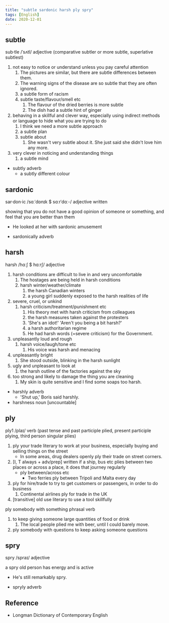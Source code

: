 ```yaml
---
title: "subtle sardonic harsh ply spry"
tags: [English]
date: 2020-12-01
---
```


## subtle

sub·tle /ˈsʌtl/ adjective (comparative subtler or more subtle, superlative
subtlest)

1. not easy to notice or understand unless you pay careful attention
   1. The pictures are similar, but there are subtle differences between them.
   2. The warning signs of the disease are so subtle that they are often ignored.
   3. a subtle form of racism
   4. subtle taste/flavour/smell etc
      1. The flavour of the dried berries is more subtle
      2. The dish had a subtle hint of ginger
2. behaving in a skillful and clever way, especially using indirect methods or
   language to hide what you are trying to do
   1. I think we need a more subtle approach
   2. a subtle plan
   3. subtle about
      1. She wasn't very subtle about it. She just said she didn't love him any more.
3. very clever in noticing and understanding things
   1. a subtle mind

- subtly adverb
  - a subtly different colour

## sardonic

sar·don·ic /sɑːˈdɒnɪk $ sɑːrˈdɑː-/ adjective written

showing that you do not have a good opinion of someone or something, and feel
that you are better than them

- He looked at her with sardonic amusement

- sardonically adverb

## harsh

harsh /hɑːʃ $ hɑːrʃ/ adjective

1. harsh conditions are difficult to live in and very uncomfortable
   1. The hostages are being held in harsh conditions
   2. harsh winter/weather/climate
      1. the harsh Canadian winters
      2. a young girl suddenly exposed to the harsh realities of life
2. severe, cruel, or unkind
   1. harsh criticism/treatment/punishment etc
      1. His theory met with harsh criticism from colleagues
      2. the harsh measures taken against the protesters
      3. 'She's an idot!' 'Aren't you being a bit harsh?'
      4. a harsh authoritarian regime
      5. He had harsh words (=severe criticism) for the Government.
3. unpleasantly loud and rough
   1. harsh voice/laugh/tone etc
      1. His voice was harsh and menacing
4. unpleasantly bright
   1. She stood outside, blinking in the harsh sunlight
5. ugly and unpleasant to look at
   1. the harsh outline of the factories against the sky
6. too strong and likely to damage the thing you are cleaning
   1. My skin is quite sensitive and I find some soaps too harsh.

- harshly adverb
  - 'Shut up,' Boris said harshly.
- harshness noun [uncountable]

## ply

ply1 /plaɪ/ verb (past tense and past participle plied, present participle
plying, third person singular plies)

1. ply your trade literary to work at your business, especially buying and
   selling things on the street
   - In some areas, drug dealers openly ply their trade on street corners.
2. [I, T always + adv/prep] written if a ship, bus etc plies between two places
   or across a place, it does that journey regularly
   - ply between/across etc
     - Two ferries ply between Tripoli and Malta every day
3. ply for hire/trade to try to get customers or passengers, in order to do business
   1. Continental airlines ply for trade in the UK
4. [transitive] old use literary to use a tool skillfully

ply somebody with something phrasal verb

1. to keep giving someone large quantities of food or drink
   1. The local people plied me with beer, until I could barely move.
2. ply somebody with questions to keep asking someone questions

## spry

spry /spraɪ/ adjective

a spry old person has energy and is active

- He's still remarkably spry.

- spryly adverb

## Reference

- Longman Dictionary of Contemporary English